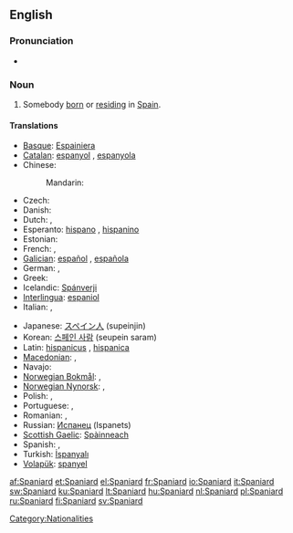 ==English==

===Pronunciation===
* {{audio|en-us-Spaniard.ogg|Audio (US)}}

===Noun===
{{en-noun}}

# Somebody [[born]] or [[reside|residing]] in [[Spain]].

====Translations====
{{trans-top|somebody from Spain}}
* [[Basque]]: [[Espainiera]]
* [[Catalan]]: [[espanyol]] {{m}}, [[espanyola]] {{f}}
* Chinese:
*: Mandarin: {{t-|cmn|西班牙人|tr=Xībānyárén|sc=Hani}}
* Czech: {{t-|cs|Španěl|m}}
* Danish: {{t+|da|spanier}}
* Dutch: {{t+|nl|Spanjaard|m}}, {{t+|nl|Spaanse|f}}
* Esperanto: [[hispano]] {{m}}, [[hispanino]] {{f}}
* Estonian: {{t-|et|hispaanlane}}
* French: {{t+|fr|espagnol|m}}, {{t+|fr|espagnole|f}}
* [[Galician]]: [[español]] {{m}}, [[española]] {{f}}
* German: {{t+|de|Spanier|m}}, {{t+|de|Spanierin|f}}
* Greek: {{t+|el|Ισπανός|m}}
* Icelandic: [[Spánverji]] {{m}}
* [[Interlingua]]: [[espaniol]]
* Italian: {{t+|it|spagnolo|m}}, {{t+|it|spagnola|f}}
{{trans-mid}}
* Japanese: [[スペイン人]] (supeinjin)
* Korean: [[스페인 사람]] (seupein saram)
* Latin: [[hispanicus]] {{m}}, [[hispanica]] {{f}}
* [[Macedonian]]: {{t|mk|Шпанец|m|tr=Špánec}},  {{t|mk|Шпанка|f|tr=Špánka}}
* Navajo: {{tø|nv|Dibé diníí dinéʼiʼ}}
* [[Norwegian Bokmål]]: {{t+|no|spanjol|m}},  {{t-|no|spanier}}
* [[Norwegian Nynorsk]]: {{t-|nn|spanjol|m|xs=Norwegian Nynorsk}},  {{t|nn|spaniar|xs=Norwegian Nynorsk}}
* Polish: {{t+|pl|Hiszpan|m}}, {{t+|pl|Hiszpanka|f}}
* Portuguese: {{t+|pt|espanhol|m}}, {{t+|pt|espanhola|f}}
* Romanian: {{t+|ro|spaniol|m}}, {{t+|ro|spaniolă|f}}
* Russian: [[Испанец]] (Ispanets)
* [[Scottish Gaelic]]: [[Spàinneach]] {{m}}
* Spanish: {{t+|es|español|m}}, {{t-|es|española|f}}
* Turkish: [[İspanyalı]]
* [[Volapük]]: [[spanyel]]
{{trans-bottom}}

[[Category:Nationalities]]

[[af:Spaniard]]
[[et:Spaniard]]
[[el:Spaniard]]
[[fr:Spaniard]]
[[io:Spaniard]]
[[it:Spaniard]]
[[sw:Spaniard]]
[[ku:Spaniard]]
[[lt:Spaniard]]
[[hu:Spaniard]]
[[nl:Spaniard]]
[[pl:Spaniard]]
[[ru:Spaniard]]
[[fi:Spaniard]]
[[sv:Spaniard]]